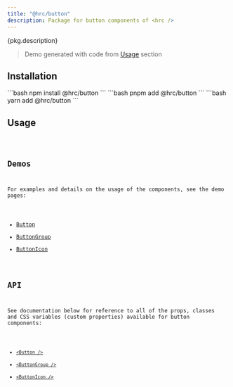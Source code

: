 ```yaml
---
title: "@hrc/button"
description: Package for button components of <hrc />
---
```



<p>{pkg.description}</p>

<Demo layout="row">
  <PackageDemo />
</Demo>

> Demo generated with code from [Usage](#usage) section

## Installation

<Tabs>
  <TabItem label="npm">
    ```bash
    npm install @hrc/button
    ```
  </TabItem>
  <TabItem label="pnpm">
    ```bash
    pnpm add @hrc/button
    ```
  </TabItem>
  <TabItem label="yarn">
    ```bash
    yarn add @hrc/button
    ```
  </TabItem>
</Tabs>

## Usage

<Code code={demoCode} lang="jsx" />

## Demos

For examples and details on the usage of the components, see the demo pages:

- [Button](/components/button)
- [ButtonGroup](/components/button-group)
- [ButtonIcon](/components/button-icon)

## API

See documentation below for reference to all of the props, classes and CSS
variables (custom properties) available for button components:

- [`<Button />`](/api/button)
- [`<ButtonGroup />`](/api/button-group)
- [`<ButtonIcon />`](/api/button-icon)
